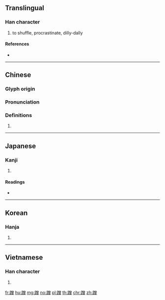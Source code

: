 {{character info/new}}
==Translingual==

===Han character===
{{Han char|rn=157|rad=足|as=12|sn=19|four=68166|canj=RMCWA}}

# to shuffle, procrastinate, dilly-dally

====References====
* {{Han ref|kx=1233.210|dkj=37863|dj=1705.320|hdz=63742.010|uh=8E6D|ud=36461|bh=F34F|bd=62287}}

----

==Chinese==
{{zh-forms}}

===Glyph origin===
{{Han etym}}

===Pronunciation===
{{zh-pron
|m=cèng
|c=cang3,sang3
|h=pfs=
|md=
|mn=sngh
|w=
|mc=y
|oc=y
|cat=
}}

===Definitions===
{{zh-hanzi}}

# {{rfdef|lang=zh}}

----

==Japanese==

===Kanji===
{{ja-kanji|grade=|rs=足12}}

# {{defn|lang=ja|sort=足12}}

====Readings====
* {{ja-readings|on=[[そう]] (sō), [[しょう]] (shō), [[じょう]] (jō)|kun=[[よろめく]] (yoromeku)|nanori=}}

----

==Korean==

===Hanja===
{{ko-hanja|hangeul=층|eumhun=|rv=cheung|mr=ch'ŭng|y=chung}}

# {{defn|lang=ko|sort=足12}}

----

==Vietnamese==

===Han character===
{{vi-hantu|[[thặng]], [[tắng]]|rs=足12}}

# {{defn|lang=vi|sort=足12}}

[[fr:蹭]]
[[hu:蹭]]
[[mg:蹭]]
[[no:蹭]]
[[pl:蹭]]
[[th:蹭]]
[[chr:蹭]]
[[zh:蹭]]